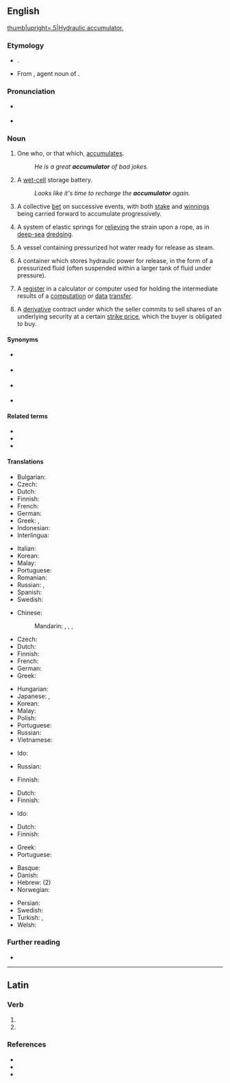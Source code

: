 ==English==
[[File:Image from page 066 of The Century dictionary and cyclopedia (1897) (14804974383).jpg|thumb|upright=.5|Hydraulic accumulator.]]

===Etymology===
* {{suffix|accumulate|or|lang=en}}.
* From {{etyl|la|en}} {{m|la|accumulātor}}, agent noun of {{m|la|accumulō||pile up}}.

===Pronunciation===
* {{a|US}} {{IPA|/ə.ˈkjum.jə.ˌleɪ.tɚ/|lang=en}}
* {{audio|en-us-accumulator.ogg|Audio (US)|lang=en}}

===Noun===
{{en-noun}}

# One who, or that which, [[accumulate]]s.
#: ''He is a great '''accumulator''' of bad jokes.''
# {{lb|en|British}} A [[wet cell|wet-cell]] storage battery.
#: ''Looks like it's time to recharge the '''accumulator''' again.''
# {{lb|en|betting}} A collective [[bet]] on successive events, with both [[stake]] and [[winnings]] being carried forward to accumulate progressively.
# {{lb|en|mechanics}} A system of elastic springs for [[relieve|relieving]] the strain upon a rope, as in [[deep-sea]] [[dredging]].
# {{lb|en|manufacturing}} A vessel containing pressurized hot water ready for release as steam.
# {{lb|en|engineering|hydraulics}} A container which stores hydraulic power for release, in the form of a pressurized fluid (often suspended within a larger tank of fluid under pressure).
# {{lb|en|computer science}} A [[register]] in a calculator or computer used for holding the intermediate results of a [[computation]] or [[data]] [[transfer]].
# {{lb|en|finance}} A [[derivative]] contract under which the seller commits to sell shares of an underlying security at a certain [[strike price]], which the buyer is obligated to buy.

====Synonyms====
* {{sense|one who or that which accumulates}} {{l|en|collector}}
* {{sense|betting}} {{l|en|parlay}}
* {{sense|finance}} {{l|en|share forward accumulator}}
* {{sense|hydraulics}} {{l|en|shock absorber}}

====Related terms====
* {{l|en|accumulate}}
* {{l|en|accumulation}}
* {{l|en|accumulative}}

====Translations====
{{trans-top|one who or that which accumulates}}
* Bulgarian: {{t+|bg|акумула́тор|m}}
* Czech: {{t+|cs|akumulátor|m}}
* Dutch: {{t+|nl|verzamelaar|m}}
* Finnish: {{t+|fi|varaaja}}
* French: {{t+|fr|accumulateur|m}}
* German: {{t+|de|Akkumulator|m}}
* Greek: {{t+|el|αποταμιευτής|m|sc=Grek}}, {{t+|el|αποθησαυριστής|m|sc=Grek}}
* Indonesian: {{t+|id|akumulator}}
* Interlingua: {{t|ia|accumulator}}
{{trans-mid}}
* Italian: {{t+|it|accumulatore|m}}
* Korean: {{t|ko|축적자|sc=Hang}}
* Malay: {{t|ms|penumpuk}}
* Portuguese: {{t+|pt|acumulador|m}}
* Romanian: {{t+|ro|acumulator}}
* Russian: {{t+|ru|аккумуля́тор|m}}, {{t+|ru|накопи́тель|m}}
* Spanish: {{t+|es|acumulador|m}}
* Swedish: {{t+|sv|ackumulator}}
{{trans-bottom}}

{{trans-top|wet-cell storage battery}}
* Chinese:
*: Mandarin: {{t+|cmn|蓄電池|sc=Hani}}, {{t+|cmn|蓄电池|tr=xùdiànchí|sc=Hani}}, {{t+|cmn|電瓶|sc=Hani}}, {{t+|cmn|电瓶|tr=diànpíng|sc=Hani}}
* Czech: {{t+|cs|akumulátor|m}}
* Dutch: {{t+|nl|accu|m}}
* Finnish: {{t+|fi|akku}}
* French: {{t+|fr|accumulateur|m}}
* German: {{t+|de|Akkumulator|m}}
* Greek: {{t|el|ηλεκτρικός συσσωρευτής|m|sc=Grek}}
{{trans-mid}}
* Hungarian: {{t+|hu|akkumulátor}}
* Japanese: {{t|ja|蓄電池|tr=ちくでんち, chikudenchi|sc=Jpan}}, {{t|ja|アキュムレータ|tr=akyumurēta|sc=Jpan}}
* Korean: {{t|ko|축적자|sc=Hang}}
* Malay: {{t|ms|akumulator}}
* Polish: {{t+|pl|akumulator|m-in}}
* Portuguese: {{t+|pt|acumulador|m}}
* Russian: {{t+|ru|аккумуля́тор|m}}
* Vietnamese: {{t|vi|bình điện}}
{{trans-bottom}}

{{trans-top|betting: collective bet on successive events}}
{{trans-mid}}
{{trans-bottom}}

{{trans-top|mechanics: system of elastic springs for relieving strain upon a rope}}
* Ido: {{t|io|akumulilo}}
{{trans-mid}}
* Russian: {{t+|ru|колле́ктор|m}}
{{trans-bottom}}

{{trans-top|manufacturing: vessel containing pressurized hot water ready for release as steam}}
* Finnish: {{t|fi|höyryakku}}
{{trans-mid}}
{{trans-bottom}}

{{trans-top|hydraulics: container which stores hydraulic power for release}}
* Dutch: {{t+|nl|accumulator|m}}
* Finnish: {{t|fi|painesäiliö}}
{{trans-mid}}
* Ido: {{t+|io|akumulatoro}}
{{trans-bottom}}

{{trans-top|computer science: register for holding intermediate results}}
* Dutch: {{t+|nl|accumulator|m}}
* Finnish: {{t+|fi|akku}}
{{trans-mid}}
* Greek: {{t+|el|συσσωρευτής|m|sc=Grek}}
* Portuguese: {{t+|pt|acumulador|m}}
{{trans-bottom}}

{{trans-top|finance: type of derivative contract}}
{{trans-mid}}
{{trans-bottom}}

{{checktrans-top}}
* Basque: {{t-check|eu|metagailu}}
* Danish: {{t+check|da|akkumulator}}
* Hebrew: {{t-check|he|מצבר|m|tr=matzber|sc=Hebr}} (2)
* Norwegian: {{t+check|no|akkumulator}}
{{trans-mid}}
* Persian: {{t+check|fa|انباره|tr=anbareh}}
* Swedish: {{t+check|sv|ackumulator}}
* Turkish: {{t-check|tr|akü}}, {{t-check|tr|akümülatör}}
* Welsh: {{t-check|cy|cronadur|m}}
{{trans-bottom}}

===Further reading===
* {{pedialite|dab=accumulator}}

----

==Latin==

===Verb===
{{la-verb-form|accumulātor}}

# {{inflection of|accumulō||2|s|futr|pasv|impr|lang=la}}
# {{inflection of|accumulō||3|s|futr|pasv|impr|lang=la}}

===References===
* {{R:L&S}}
* {{R:Elementary Lewis}}
* {{R:Gaffiot}}